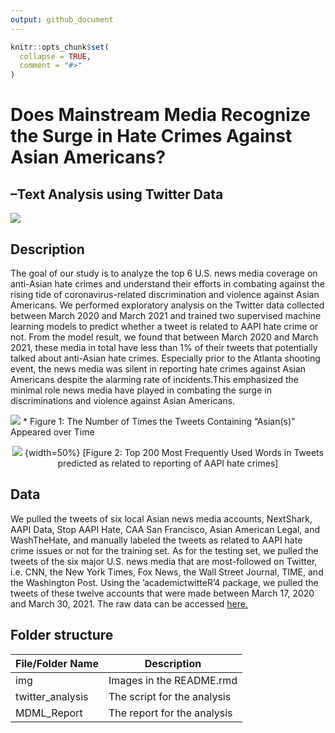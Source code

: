 ```yaml
---
output: github_document
---
```


<!-- README.md is generated from README.Rmd. Please edit that file -->

```r
knitr::opts_chunk$set(
  collapse = TRUE,
  comment = "#>"
)
```

# Does Mainstream Media Recognize the Surge in Hate Crimes Against Asian Americans?
## --Text Analysis using Twitter Data
<!-- badges: start -->
<!-- badges: end -->

![](./img/stop_aapi_hate.png)

## Description

The goal of our study is to analyze the top 6 U.S. news media coverage on anti-Asian hate crimes and understand their efforts in combating against the rising tide of coronavirus-related discrimination and violence against Asian Americans. We performed exploratory analysis on the Twitter data collected between March 2020 and March 2021 and trained two supervised machine learning models to predict whether a tweet is related to AAPI hate crime or not. From the model result, we found that between March 2020 and March 2021, these media in total have less than 1% of their tweets that potentially talked about anti-Asian hate crimes. Especially prior to the Atlanta shooting event, the news media was silent in reporting hate crimes against Asian Americans despite the alarming rate of incidents.This emphasized the minimal role news media have played in combating the surge in discriminations and violence against Asian Americans.

![](./img/figure1.png)
* Figure 1: The Number of Times the Tweets Containing “Asian(s)” Appeared over Time

<center>
![](./img/Rplot.svg) {width=50%}
[Figure 2: Top 200 Most Frequently Used Words in Tweets predicted as related to reporting of AAPI hate crimes]
</center>
## Data

We pulled the tweets of six local Asian news media accounts, NextShark, AAPI Data, Stop AAPI Hate, CAA San Francisco, Asian American Legal, and WashTheHate, and manually labeled the tweets as related to AAPI hate crime issues or not for the training set. As for the testing set, we pulled the tweets of the six major U.S. news media that are most-followed on Twitter, i.e. CNN, the New York Times, Fox News, the Wall Street Journal, TIME, and the Washington Post. Using the ‘academictwitteR’4 package, we pulled the tweets of these twelve accounts that were made between March 17, 2020 and March 30, 2021. The raw data can be accessed [here.](https://drive.google.com/drive/folders/19fAt2l2LK0muec4bc0MzzRKZ4Vf0ou_Q?usp=sharing)

## Folder structure

File/Folder Name  | Description
------------- | -------------
img  | Images in the README.rmd
twitter_analysis  | The script for the analysis
MDML_Report | The report for the analysis

